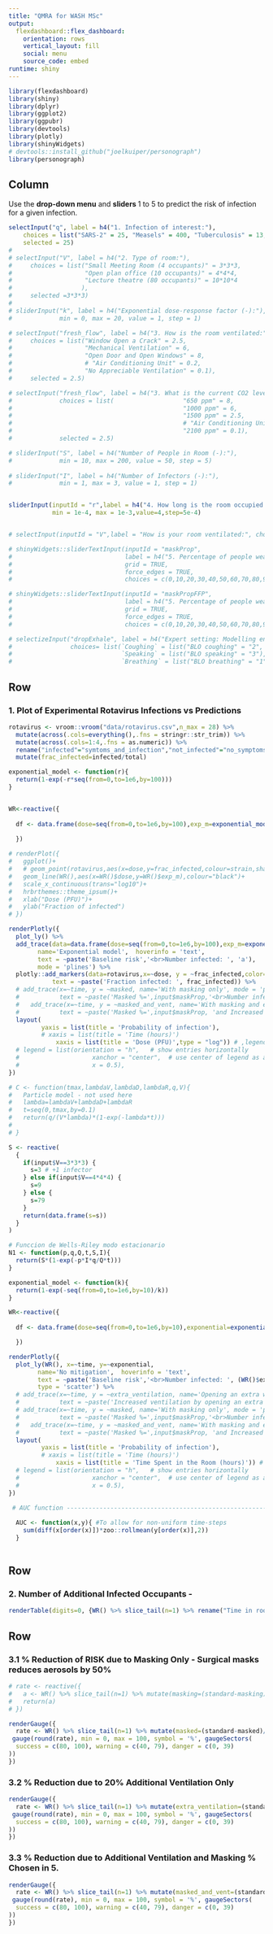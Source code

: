 ```yaml
---
title: "QMRA for WASH MSc"
output: 
  flexdashboard::flex_dashboard:
    orientation: rows
    vertical_layout: fill
    social: menu
    source_code: embed
runtime: shiny
---
```


```r
library(flexdashboard)
library(shiny)
library(dplyr)
library(ggplot2)
library(ggpubr)
library(devtools)
library(plotly)
library(shinyWidgets)
# devtools::install_github("joelkuiper/personograph")
library(personograph)
```

Column {.sidebar}
-----------------------------------------------------------------------

<!-- 1. Select a input parameters:  -->
  
Use the <b>drop-down menu</b> and <b>sliders </b> 1 to 5 to predict the risk of infection for a given infection.
```r

selectInput("q", label = h4("1. Infection of interest:"), 
    choices = list("SARS-2" = 25, "Measels" = 400, "Tuberculosis" = 13,"Rotavirus"=0.1), 
    selected = 25)
#     
# selectInput("V", label = h4("2. Type of room:"), 
#     choices = list("Small Meeting Room (4 occupants)" = 3*3*3, 
#                    "Open plan office (10 occupants)" = 4*4*4,
#                    "Lecture theatre (80 occupants)" = 10*10*4
#                   ), 
#     selected =3*3*3)
# 
# sliderInput("k", label = h4("Exponential dose-response factor (-):"),
#             min = 0, max = 20, value = 1, step = 1)

# selectInput("fresh_flow", label = h4("3. How is the room ventilated:"), 
#     choices = list("Window Open a Crack" = 2.5, 
#                    "Mechanical Ventilation" = 6,
#                    "Open Door and Open Windows" = 8,
#                    # "Air Conditioning Unit" = 0.2,
#                    "No Appreciable Ventilation" = 0.1), 
#     selected = 2.5)

# selectInput("fresh_flow", label = h4("3. What is the current CO2 level?:"), 
#             choices = list(                   "650 ppm" = 8,
#                                               "1000 ppm" = 6,
#                                               "1500 ppm" = 2.5, 
#                                               # "Air Conditioning Unit" = 0.2,
#                                               "2100 ppm" = 0.1), 
#             selected = 2.5)

# sliderInput("S", label = h4("Number of People in Room (-):"),
#             min = 10, max = 200, value = 50, step = 5)
 
# sliderInput("I", label = h4("Number of Infectors (-):"),
#             min = 1, max = 3, value = 1, step = 1)


sliderInput(inputId = "r",label = h4("4. How long is the room occupied [hrs]:"),
            min = 1e-4, max = 1e-3,value=4,step=5e-4)


# selectInput(inputId = "V",label = "How is your room ventilated:", choices = c("Openable Windows","Mechanical Ventilation","Air conditioning unit","No Appreciable Ventilation"),selected = "No Appreciable Ventilation")

# shinyWidgets::sliderTextInput(inputId = "maskProp",
#                               label = h4("5. Percentage of people wearing surgical masks [%]:"),
#                               grid = TRUE,
#                               force_edges = TRUE,
#                               choices = c(0,10,20,30,40,50,60,70,80,90,100),selected = 80)

# shinyWidgets::sliderTextInput(inputId = "maskPropFFP",
#                               label = h4("5. Percentage of people wearing an FFP-3 mask [%]:"),
#                               grid = TRUE,
#                               force_edges = TRUE,
#                               choices = c(0,10,20,30,40,50,60,70,80,90,100),selected = 0)

# selectizeInput("dropExhale", label = h4("Expert setting: Modelling engine choice "),
#                choices= list(`Coughing` = list("BLO coughing" = "2", "Duguid" = "4", "L&R" = "5"),
#                              `Speaking` = list("BLO speaking" = "3"),
#                              `Breathing` = list("BLO breathing" = "1")))
```

<!-- si la persona infectada lleva mascarilla entonces el 0.5 aplica a q, no a p -->
<!-- N_E = S_1(1-exp{...p}) + S_2(1-exp{...0.5p}) -->
<!-- multiplicas por p (pulmonary rate), osea que si consideras 0.5p lo que dices es que esa persona respira el 50% -->

<!-- Column {data-width=650} -->
<!-- ----------------------------------------------------------------------- -->
<!-- Row -->
<!-- ------------ -->

<!-- ### How to use this dashboard: -->

<!-- This dashboard tool is intended as a way of evaluating current exposure from airborne infection in an indoor space. The model is based on the Wells-Riley airborne exposure model which assumes a well-mixed environment and static people. -->

<!-- * **Airborne Risk**:  Evaluate the risk of infection from an airborne microorganism by using the sliders and drop-down menus select the type of room, type of ventilation and number of occupants. -->
<!-- * **Mitigation Strategies**: you can control the risk by investigating "what-if" scenarios, including what happens if 50% of the participatns are masked versus if you can open a window. -->

Row
------------
### 1. Plot of Experimental Rotavirus Infections vs Predictions
```r
rotavirus <- vroom::vroom("data/rotavirus.csv",n_max = 28) %>% 
  mutate(across(.cols=everything(),.fns = stringr::str_trim)) %>% 
  mutate(across(.cols=1:4,.fns = as.numeric)) %>% 
  rename("infected"="symtoms_and_infection","not_infected"="no_symptoms_and_infection") %>% 
  mutate(frac_infected=infected/total) 
```
```r

exponential_model <- function(r){
  return(1-exp(-r*seq(from=0,to=1e6,by=100)))
} 


WR<-reactive({
  
  df <- data.frame(dose=seq(from=0,to=1e6,by=100),exp_m=exponential_model(input$r))

  })
  
# renderPlot({
#   ggplot()+
#   # geom_point(rotavirus,aes(x=dose,y=frac_infected,colour=strain,shape=strain))+
#   geom_line(WR(),aes(x=WR()$dose,y=WR()$exp_m),colour="black")+
#   scale_x_continuous(trans="log10")+
#   hrbrthemes::theme_ipsum()+
#   xlab("Dose (PFU)")+
#   ylab("Fraction of infected")
# })

renderPlotly({
  plot_ly() %>% 
  add_trace(data=data.frame(dose=seq(from=0,to=1e6,by=100),exp_m=exponential_model(1e-4)), x=~dose, y=~exp_m,
        name='Exponential model',  hoverinfo = 'text',
        text = ~paste('Baseline risk','<br>Number infected: ', 'a'),
        mode = 'plines') %>%
  plotly::add_markers(data=rotavirus,x=~dose, y = ~frac_infected,color=~strain, mode = 'scatter',
            text = ~paste('Fraction infected: ', frac_infected)) %>%
  # add_trace(x=~time, y = ~masked, name='With masking only', mode = 'plines',
  #           text = ~paste('Masked %=',input$maskProp,'<br>Number infected: ', (WR()$masked))) %>%
  #   add_trace(x=~time, y = ~masked_and_vent, name='With masking and extra window open', mode = 'plines',
  #           text = ~paste('Masked %=',input$maskProp, 'and Increased ventilation by opening an extra window','<br>Number infected: ', (WR()$masked_and_vent))) %>%
  layout(
         yaxis = list(title = 'Probability of infection'), 
         # xaxis = list(title = 'Time (hours)')
             xaxis = list(title = 'Dose (PFU)',type = "log")) # ,legend = list(x = 50, y = 2)
  # legend = list(orientation = "h",   # show entries horizontally
  #                    xanchor = "center",  # use center of legend as anchor
  #                    x = 0.5),
})


```

```r
# C <- function(tmax,lambdaV,lambdaD,lambdaR,q,V){
#   Particle model - not used here
#   lambda=lambdaV+lambdaD+lambdaR
#   t=seq(0,tmax,by=0.1)
#   return(q/(V*lambda)*(1-exp(-lambda*t)))
#   
# }

S <- reactive(
  {
    if(input$V==3*3*3) {
      s=3 # +1 infector
    } else if(input$V==4*4*4) {
      s=9
    } else {
      s=79
    }
    return(data.frame(s=s))
  }
)

# Funccion de Wells-Riley modo estacionario
N1 <- function(p,q,Q,t,S,I){
  return(S*(1-exp(-p*I*q/Q*t)))
}

exponential_model <- function(k){
  return(1-exp(-seq(from=0,to=1e6,by=10)/k))
}

WR<-reactive({
  
  df <- data.frame(dose=seq(from=0,to=1e6,by=10),exponential=exponential_model(2.5))

  })

renderPlotly({
  plot_ly(WR(), x=~time, y=~exponential,
        name='No mitigation',  hoverinfo = 'text',
        text = ~paste('Baseline risk','<br>Number infected: ', (WR()$exponential)),
        type = 'scatter') %>%
  # add_trace(x=~time, y = ~extra_ventilation, name='Opening an extra window only', mode = 'plines',
  #           text = ~paste('Increased ventilation by opening an extra window','<br>Number infected: ', (WR()$extra_ventilation))) %>%
  # add_trace(x=~time, y = ~masked, name='With masking only', mode = 'plines',
  #           text = ~paste('Masked %=',input$maskProp,'<br>Number infected: ', (WR()$masked))) %>%
  #   add_trace(x=~time, y = ~masked_and_vent, name='With masking and extra window open', mode = 'plines',
  #           text = ~paste('Masked %=',input$maskProp, 'and Increased ventilation by opening an extra window','<br>Number infected: ', (WR()$masked_and_vent))) %>%
  layout(
         yaxis = list(title = 'Probability of infection'), 
         # xaxis = list(title = 'Time (hours)')
             xaxis = list(title = 'Time Spent in the Room (hours)')) # ,legend = list(x = 50, y = 2)
  # legend = list(orientation = "h",   # show entries horizontally
  #                    xanchor = "center",  # use center of legend as anchor
  #                    x = 0.5),
})
```

```r

 # AUC function -------------------------------------------------------
  
  AUC <- function(x,y){ #To allow for non-uniform time-steps
    sum(diff(x[order(x)])*zoo::rollmean(y[order(x)],2))
  }
  

```



<!-- Row {.tabset .tabset-fade} -->
Row
-------------------------------------

### 2. Number of Additional Infected Occupants - 
```r

renderTable(digits=0, {WR() %>% slice_tail(n=1) %>% rename("Time in room(h)"="time","No mitigation"="standard","Extra ventilation"="extra_ventilation","Masking"="masked","Both Masking and Extra Ventilation"="masked_and_vent")})

```

Row
-------------------------------------

### 3.1 % Reduction of RISK due to Masking Only - Surgical masks reduces aerosols by 50%

```r

# rate <- reactive({
#   a <- WR() %>% slice_tail(n=1) %>% mutate(masking=(standard-masking)/standard*100) %>% pull(masking)
#   return(a)
# })

renderGauge({
  rate <- WR() %>% slice_tail(n=1) %>% mutate(masked=(standard-masked)/standard*100) %>% pull(masked)
 gauge(round(rate), min = 0, max = 100, symbol = '%', gaugeSectors(
  success = c(80, 100), warning = c(40, 79), danger = c(0, 39)
))
})

```

### 3.2 % Reduction due to 20% Additional Ventilation Only 

```r

renderGauge({
  rate <- WR() %>% slice_tail(n=1) %>% mutate(extra_ventilation=(standard-extra_ventilation)/standard*100) %>% pull(extra_ventilation)
 gauge(round(rate), min = 0, max = 100, symbol = '%', gaugeSectors(
  success = c(80, 100), warning = c(40, 79), danger = c(0, 39)
))
})
```

### 3.3 % Reduction due to Additional Ventilation and Masking % Chosen in 5.

```r

renderGauge({
  rate <- WR() %>% slice_tail(n=1) %>% mutate(masked_and_vent=(standard-masked_and_vent)/standard*100) %>% pull(masked_and_vent)
 gauge(round(rate), min = 0, max = 100, symbol = '%', gaugeSectors(
  success = c(80, 100), warning = c(40, 79), danger = c(0, 39)
))
})
```


<!-- ### Number of Additional Infected - Under the Standard Non-Mitigated Scenario  -->
<!-- ```{r personograph, echo=FALSE,warning=FALSE} -->

<!-- w <- reactive({ -->
<!--   a<-WR() %>% #data.frame(standard=runif(1,min=0,max=S()$s))%>% #risk i -->
<!--   rename("risk"="standard") %>%  -->
<!--   # filter(name=="C1")%>% #Choose any patient otherwise you're triplicating the subsequent calculations -->
<!--   select(risk) %>% -->
<!--   slice_tail(n=1) %>% # last number #FIXME doesn't move with slider -->
<!--   mutate(risk=risk/(S()$s)) %>% # convert to risk -->
<!--   mutate(NumInfected = list(rbinom(n=100, size = as.numeric(S()$s), prob = risk))) -->

<!-- #Calculate mean and sd of all values in the nested lists -->
<!-- ms <- function(a, col="NumInfected") { -->
<!--   u <- unlist(a[[col]]) -->
<!--   return(data.frame(Mean=ceiling(mean(u)),SD=ceiling(sd(u)))) -->
<!-- } -->

<!-- a<-ms(a) -->

<!-- # z<-rbind(a,c(S()$s-a$Mean,S()$s-a$SD)) -->
<!-- z<-z/S()$s -->
<!-- z$Infected <-  as.factor(c("Infected", "Uninfected")) -->
<!-- # Infected=1-z$Mean[1] -->
<!-- data<-list(Infected=z$Mean[1], Possibly=z$SD[1], Uninfected=1-(z$Mean[1]) ) -->

<!-- tmp <- data$Infected+data$Possibly+data$Uninfected -->
<!-- data$Infected <- data$Infected/tmp -->
<!-- data$Possibly <- data$Possibly/tmp -->
<!-- data$Uninfected <- data$Uninfected/tmp -->

<!--   return(data) -->
<!-- }) -->
<!-- # renderTable( {WR()}) -->
<!-- renderPlot({ -->

<!--     wafflePlot<- -->
<!--     w() %>% # was w() -->
<!--     personograph( -->
<!--       n.icons=as.numeric(S()$s), -->
<!--       # dimensions=c(as.numeric(S()$s),10), -->
<!--       plot.width=0.8, -->
<!--       icon.style=4, -->
<!--       colors=list(Uninfected="grey", Infected="blue",Possibly="orange"), -->
<!--       force.fill = TRUE, -->
<!--       fig.cap = "Average number of additional infected occupants (mean=blue, standard deviation=orange)" -->
<!--     ) -->

<!--   wafflePlot -->
<!--   }) -->
<!-- ``` -->

<!-- ### Number of Infected - Extra Window Open  -->
<!-- ```{r personograph_extra_vent, echo=FALSE,warning=FALSE} -->

<!-- w <- reactive({ -->
<!--   a<-WR() %>% #data.frame(standard=runif(1,min=0,max=S()$s))%>% #risk i -->
<!--   rename("risk"="extra_ventilation") %>%  -->
<!--   # filter(name=="C1")%>% #Choose any patient otherwise you're triplicating the subsequent calculations -->
<!--   select(risk) %>% -->
<!--   slice_tail(n=1) %>% # last number #FIXME doesn't move with slider -->
<!--   mutate(risk=risk/(S()$s)) %>% # convert to risk -->
<!--   mutate(NumInfected = list(rbinom(n=100, size = as.numeric(S()$s), prob = risk))) -->

<!-- #Calculate mean and sd of all values in the nested lists -->
<!-- ms <- function(a, col="NumInfected") { -->
<!--   u <- unlist(a[[col]]) -->
<!--   return(data.frame(Mean=ceiling(mean(u)),SD=ceiling(sd(u)))) -->
<!-- } -->

<!-- a<-ms(a) -->

<!-- z<-rbind(a,c(S()$s-a$Mean,S()$s-a$SD)) -->
<!-- z<-z/S()$s -->
<!-- z$Infected <-  as.factor(c("Infected", "Uninfected")) -->
<!-- # Infected=1-z$Mean[1] -->
<!-- data<-list(Infected=z$Mean[1], Possibly=z$SD[1],Uninfected=1-(z$Mean[1]) ) -->
<!-- # data<-list(Infected=1-z$Mean[1], Possibly=z$SD[1],Uninfected=(z$Mean[1])) -->

<!-- tmp <- data$Infected+data$Possibly+data$Uninfected -->
<!-- data$Infected <- data$Infected/tmp -->
<!-- data$Possibly <- data$Possibly/tmp -->
<!-- data$Uninfected <- data$Uninfected/tmp -->

<!--   return(data) -->
<!-- }) -->
<!-- # renderTable( {w()}) -->
<!-- renderPlot({ -->

<!--     wafflePlot<- -->
<!--     w() %>% # was w() -->
<!--     personograph( -->
<!--       n.icons=as.numeric(S()$s), -->
<!--       # dimensions=c(as.numeric(S()$s),10), -->
<!--       plot.width=0.8, -->
<!--       icon.style=4, -->
<!--       colors=list(Uninfected="grey", Infected="blue",Possibly="orange"), -->
<!--       force.fill = TRUE, -->
<!--       fig.cap = "Average number of additional infected occupants (mean=blue, standard deviation=orange)" -->
<!--     ) -->

<!--   wafflePlot -->
<!--   }) -->
<!-- ``` -->

<!-- ### Number of Infected - Masking -->
<!-- ```{r personograph_masking, echo=FALSE,warning=FALSE} -->

<!-- w <- reactive({ -->
<!--   a<-WR() %>% #data.frame(standard=runif(1,min=0,max=S()$s))%>% #risk i -->
<!--   rename("risk"="masked") %>%  -->
<!--   # filter(name=="C1")%>% #Choose any patient otherwise you're triplicating the subsequent calculations -->
<!--   select(risk) %>% -->
<!--   slice_tail(n=1) %>% # last number #FIXME doesn't move with slider -->
<!--   mutate(risk=risk/(S()$s)) %>% # convert to risk -->
<!--   mutate(NumInfected = list(rbinom(n=100, size = as.numeric(S()$s), prob = risk))) -->

<!-- #Calculate mean and sd of all values in the nested lists -->
<!-- ms <- function(a, col="NumInfected") { -->
<!--   u <- unlist(a[[col]]) -->
<!--   return(data.frame(Mean=ceiling(mean(u)),SD=ceiling(sd(u)))) -->
<!-- } -->

<!-- a<-ms(a) -->

<!-- z<-rbind(a,c(S()$s-a$Mean,S()$s-a$SD)) -->
<!-- z<-z/S()$s -->
<!-- z$Infected <-  as.factor(c("Infected", "Uninfected")) -->
<!-- # Infected=1-z$Mean[1] -->
<!-- data<-list(Infected=z$Mean[1], Possibly=z$SD[1],Uninfected=1-(z$Mean[1]) ) -->
<!-- # data<-list(Infected=1-z$Mean[1], Possibly=z$SD[1],Uninfected=(z$Mean[1])) -->

<!-- tmp <- data$Infected+data$Possibly+data$Uninfected -->
<!-- data$Infected <- data$Infected/tmp -->
<!-- data$Possibly <- data$Possibly/tmp -->
<!-- data$Uninfected <- data$Uninfected/tmp -->

<!--   return(data) -->
<!-- }) -->
<!-- # renderTable( {w()}) -->
<!-- renderPlot({ -->

<!--     wafflePlot<- -->
<!--     w() %>% # was w() -->
<!--     personograph( -->
<!--       n.icons=as.numeric(S()$s), -->
<!--       # dimensions=c(as.numeric(S()$s),10), -->
<!--       plot.width=0.8, -->
<!--       icon.style=4, -->
<!--       colors=list(Uninfected="grey", Infected="blue",Possibly="orange"), -->
<!--       force.fill = TRUE, -->
<!--       fig.cap = "Average number of additional infected occupants (mean=blue, standard deviation=orange)" -->
<!--     ) -->

<!--   wafflePlot -->
<!--   }) -->
<!-- ``` -->
